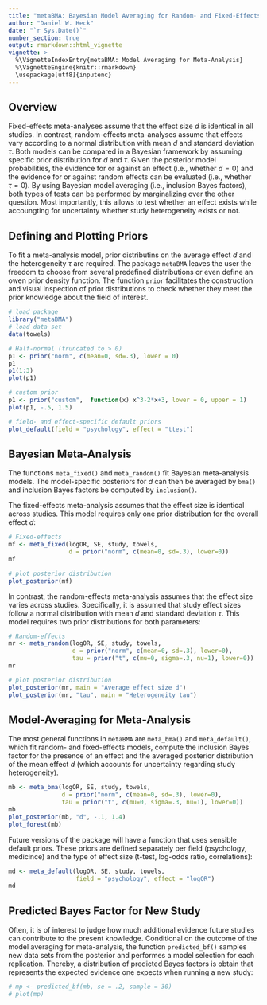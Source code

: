 ```yaml
---
title: "metaBMA: Bayesian Model Averaging for Random- and Fixed-Effects Meta-Analysis"
author: "Daniel W. Heck"
date: "`r Sys.Date()`"
number_section: true
output: rmarkdown::html_vignette
vignette: >
  %\VignetteIndexEntry{metaBMA: Model Averaging for Meta-Analysis}
  %\VignetteEngine{knitr::rmarkdown}
  \usepackage[utf8]{inputenc}
---
```

  
  
## Overview
  
Fixed-effects meta-analyses assume that the effect size $d$ is identical in all studies. In contrast, random-effects meta-analyses assume that effects vary according to a normal distribution with mean $d$ and standard deviation $\tau$. Both models can be compared in a Bayesian framework by assuming specific prior distribution for $d$ and $\tau$. Given the posterior model probabilities, the evidence for or against an effect (i.e., whether $d = 0$) and the evidence for or against random effects can be evaluated (i.e., whether $\tau = 0$). By using Bayesian model averaging (i.e., inclusion Bayes factors), both types of tests can be performed by marginalizing over the other question. Most importantly, this allows to test whether an effect exists while accoungting for uncertainty whether study heterogeneity exists or not.


## Defining and Plotting Priors

To fit a meta-analysis model, prior distributins on the average effect $d$ and the heterogeneity $\tau$ are required. The package `metaBMA` leaves the user the freedom to choose from several predefined distributions or even define an owen prior density function. The function `prior` facilitates the construction and visual inspection of prior distributions to check whether they meet the prior knowledge about the field of interest.

```r
# load package
library("metaBMA")
# load data set
data(towels)

# Half-normal (truncated to > 0)
p1 <- prior("norm", c(mean=0, sd=.3), lower = 0)
p1
p1(1:3)
plot(p1)

# custom prior
p1 <- prior("custom",  function(x) x^3-2*x+3, lower = 0, upper = 1)
plot(p1, -.5, 1.5)

# field- and effect-specific default priors
plot_default(field = "psychology", effect = "ttest")
```


## Bayesian Meta-Analysis

The functions `meta_fixed()` and `meta_random()` fit Bayesian meta-analysis models. The model-specific posteriors for $d$ can then be averaged by `bma()` and inclusion Bayes factors be computed by `inclusion()`. 

The fixed-effects meta-analysis assumes that the effect size is identical across studies. This model requires only one prior distribution for the overall effect $d$:

```r
# Fixed-effects
mf <- meta_fixed(logOR, SE, study, towels,
                 d = prior("norm", c(mean=0, sd=.3), lower=0))
mf

# plot posterior distribution
plot_posterior(mf)
```

In contrast, the random-effects meta-analysis assumes that the effect size varies across studies. Specifically, it is assumed that study effect sizes follow a normal distribution with mean $d$ and standard deviation $\tau$. This model requires two prior distributions for both parameters:

```r
# Random-effects
mr <- meta_random(logOR, SE, study, towels,
                  d = prior("norm", c(mean=0, sd=.3), lower=0),
                  tau = prior("t", c(mu=0, sigma=.3, nu=1), lower=0))
mr

# plot posterior distribution
plot_posterior(mr, main = "Average effect size d")
plot_posterior(mr, "tau", main = "Heterogeneity tau")
```

## Model-Averaging for Meta-Analysis

The most general functions in `metaBMA` are `meta_bma()` and `meta_default()`, which fit random- and fixed-effects models, compute the inclusion Bayes factor for the presence of an effect and the averaged posterior distribution of the mean effect $d$ (which accounts for uncertainty regarding study heterogeneity).


```r
mb <- meta_bma(logOR, SE, study, towels,
               d = prior("norm", c(mean=0, sd=.3), lower=0),
               tau = prior("t", c(mu=0, sigma=.3, nu=1), lower=0))
mb
plot_posterior(mb, "d", -.1, 1.4)
plot_forest(mb)
```

Future versions of the package will have a function that uses sensible default priors. These priors are defined separately per field (psychology, medicince) and the type of effect size (t-test, log-odds ratio, correlations):

```r
md <- meta_default(logOR, SE, study, towels,
                   field = "psychology", effect = "logOR")
md
```


## Predicted Bayes Factor for New Study

Often, it is of interest to judge how much additional evidence future studies can contribute to the present knowledge. Conditional on the outcome of the model averaging for meta-analysis, the function `predicted_bf()` samples new data sets from the posterior and performes a model selection for each replication. Thereby, a distribution of predicted Bayes factors is obtain that represents the expected evidence one expects when running a new study:

```r
# mp <- predicted_bf(mb, se = .2, sample = 30)
# plot(mp)
```
